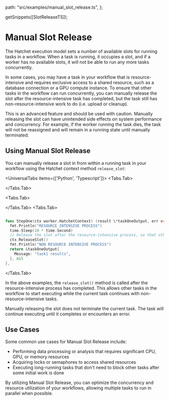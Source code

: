 

  path: "src/examples/manual_slot_release.ts",
};

  getSnippets([SlotReleaseTS]);

# Manual Slot Release

The Hatchet execution model sets a number of available slots for running tasks in a workflow. When a task is running, it occupies a slot, and if a worker has no available slots, it will not be able to run any more tasks concurrently.

In some cases, you may have a task in your workflow that is resource-intensive and requires exclusive access to a shared resource, such as a database connection or a GPU compute instance. To ensure that other tasks in the workflow can run concurrently, you can manually release the slot after the resource-intensive task has completed, but the task still has non-resource-intensive work to do (i.e. upload or cleanup).

<Callout type="warning">
  This is an advanced feature and should be used with caution. Manually
  releasing the slot can have unintended side effects on system performance and
  concurrency. For example, if the worker running the task dies, the task will
  not be reassigned and will remain in a running state until manually
  terminated.
</Callout>

## Using Manual Slot Release

You can manually release a slot in from within a running task in your workflow using the Hatchet context method `release_slot`:

<UniversalTabs items={['Python', 'Typescript']}>
<Tabs.Tab>
<Snippet src={snips.python.manual_slot_release.worker.slotrelease} />

</Tabs.Tab>

<Tabs.Tab>

<GithubSnippet src={SlotReleaseTS} target="SlotRelease" />

</Tabs.Tab>
<Tabs.Tab>

```go

func StepOne(ctx worker.HatchetContext) (result \*taskOneOutput, err error) {
  fmt.Println("RESOURCE INTENSIVE PROCESS")
  time.Sleep(10 * time.Second)
  // Release the slot after the resource-intensive process, so that other tasks can run
  ctx.ReleaseSlot()
  fmt.Println("NON RESOURCE INTENSIVE PROCESS")
  return &taskOneOutput{
    Message: "task1 results",
  }, nil
},
```

</Tabs.Tab>
</UniversalTabs>

In the above examples, the `release_slot()` method is called after the resource-intensive process has completed. This allows other tasks in the workflow to start executing while the current task continues with non-resource-intensive tasks.

<Callout type="info">
  Manually releasing the slot does not terminate the current task. The task will
  continue executing until it completes or encounters an error.
</Callout>

## Use Cases

Some common use cases for Manual Slot Release include:

- Performing data processing or analysis that requires significant CPU, GPU, or memory resources
- Acquiring locks or semaphores to access shared resources
- Executing long-running tasks that don't need to block other tasks after some initial work is done

By utilizing Manual Slot Release, you can optimize the concurrency and resource utilization of your workflows, allowing multiple tasks to run in parallel when possible.
